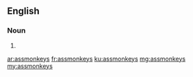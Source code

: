 ==English==

===Noun===
{{head|en|noun plural form}}

# {{plural of|assmonkey|lang=en}}

[[ar:assmonkeys]]
[[fr:assmonkeys]]
[[ku:assmonkeys]]
[[mg:assmonkeys]]
[[my:assmonkeys]]